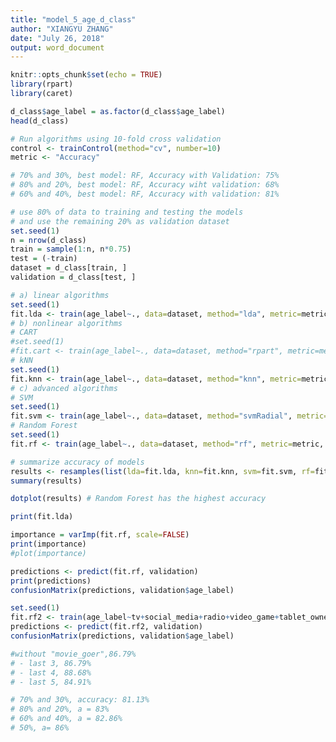 ```yaml
---
title: "model_5_age_d_class"
author: "XIANGYU ZHANG"
date: "July 26, 2018"
output: word_document
---
```


```r
knitr::opts_chunk$set(echo = TRUE)
library(rpart)
library(caret)
```

```r
d_class$age_label = as.factor(d_class$age_label)
head(d_class)
```

```r
# Run algorithms using 10-fold cross validation
control <- trainControl(method="cv", number=10)
metric <- "Accuracy"
```

```r
# 70% and 30%, best model: RF, Accuracy with Validation: 75%
# 80% and 20%, best model: RF, Accuracy wiht validation: 68%
# 60% and 40%, best model: RF, Accuracy with validation: 81%
```



```r
# use 80% of data to training and testing the models
# and use the remaining 20% as validation dataset
set.seed(1)
n = nrow(d_class)
train = sample(1:n, n*0.75)
test = (-train)
dataset = d_class[train, ]
validation = d_class[test, ]

```


```r
# a) linear algorithms
set.seed(1)
fit.lda <- train(age_label~., data=dataset, method="lda", metric=metric, trControl=control)
# b) nonlinear algorithms
# CART
#set.seed(1)
#fit.cart <- train(age_label~., data=dataset, method="rpart", metric=metric, trControl=control)
# kNN
set.seed(1)
fit.knn <- train(age_label~., data=dataset, method="knn", metric=metric, trControl=control)
# c) advanced algorithms
# SVM
set.seed(1)
fit.svm <- train(age_label~., data=dataset, method="svmRadial", metric=metric, trControl=control)
# Random Forest
set.seed(1)
fit.rf <- train(age_label~., data=dataset, method="rf", metric=metric, trControl=control)
```

```r
# summarize accuracy of models
results <- resamples(list(lda=fit.lda, knn=fit.knn, svm=fit.svm, rf=fit.rf))
summary(results)
```

```r
dotplot(results) # Random Forest has the highest accuracy
```

```r
print(fit.lda)
```

```r
importance = varImp(fit.rf, scale=FALSE)
print(importance)
#plot(importance)
```


```r
predictions <- predict(fit.rf, validation)
print(predictions)
confusionMatrix(predictions, validation$age_label)
```

```r
set.seed(1)
fit.rf2 <- train(age_label~tv+social_media+radio+video_game+tablet_owner, data=dataset, method="rf", metric=metric, trControl=control)
predictions <- predict(fit.rf2, validation)
confusionMatrix(predictions, validation$age_label)

#without "movie_goer",86.79%
# - last 3, 86.79%
# - last 4, 88.68%
# - last 5, 84.91%

```


```r
# 70% and 30%, accuracy: 81.13%
# 80% and 20%, a = 83%
# 60% and 40%, a = 82.86%
# 50%, a= 86%
```



